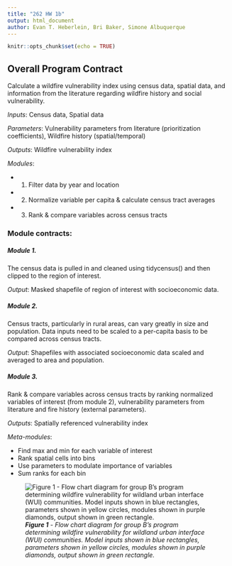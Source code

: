```yaml
---
title: "262 HW 1b"
output: html_document
author: Evan T. Heberlein, Bri Baker, Simone Albuquerque
---
```


```r
knitr::opts_chunk$set(echo = TRUE)
```

## Overall Program Contract

Calculate a wildfire vulnerability index using census data, spatial data, and information from the literature regarding wildfire history and social vulnerability.

*Inputs*: Census data, Spatial data

*Parameters*: Vulnerability parameters from literature (prioritization coefficients), Wildfire history (spatial/temporal)

*Outputs*: Wildfire vulnerability index

*Modules*:

- 1. Filter data by year and location
- 2. Normalize variable per capita & calculate census tract averages
- 3. Rank & compare variables across census tracts

### Module contracts:

##### Module 1. 
The census data is pulled in and cleaned using tidycensus() and then clipped to the region of interest. 

*Output*: Masked shapefile of region of interest with socioeconomic data.

##### Module 2. 

Census tracts, particularly in rural areas, can vary greatly in size and population. Data inputs need to be scaled to a per-capita basis to be compared across census tracts.

*Output*: Shapefiles with associated socioeconomic data scaled and averaged to area and population.

##### Module 3.
Rank & compare variables across census tracts by ranking normalized variables of interest (from module 2), vulnerability parameters from literature and fire history (external parameters).

*Outputs*: Spatially referenced vulnerability index 

*Meta-modules*:

- Find max and min for each variable of interest 
- Rank spatial cells into bins
- Use parameters to modulate importance of variables
- Sum ranks for each bin

![***Figure 1** - Flow chart diagram for group B's program determining wildfire vulnerability for wildland urban interface (WUI) communities. Model inputs shown in blue rectangles, parameters shown in yellow circles, modules shown in purple diamonds, output shown in green rectangle.*](1b_model_diagram.png)